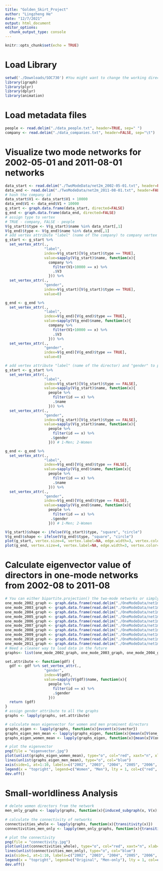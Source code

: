 ```yaml
---
title: "Golden_Skirt_Project"
author: "Lingzheng He"
date: "12/7/2021"
output: html_document
editor_options: 
  chunk_output_type: console
---
```


```r
knitr::opts_chunk$set(echo = TRUE)
```

# Load Library
```r
setwd('./Downloads/SOC730') #You might want to change the working directory
library(igraph)
library(plyr)
library(dplyr)
library(animation)
```

# Load metadata files
```r
people <- read.delim("./data_people.txt", header=TRUE, sep=" ")
company <- read.delim("./data_companies.txt", header=FALSE, sep="\t")
```

# Visualize two mode networks for 2002-05-01 and 2011-08-01 networks
```r
data_start <- read.delim("./TwoModeData/net2m_2002-05-01.txt", header=FALSE, sep=" ")
data_end <- read.delim("./TwoModeData/net2m_2011-08-01.txt", header=FALSE, sep=" ")
# hash the company id
data_start$V1 <- data_start$V1 + 10000
data_end$V1 <- data_end$V1 + 10000
g_start <- graph.data.frame(data_start, directed=FALSE)
g_end <- graph.data.frame(data_end, directed=FALSE)
# assign type to vertex
# TRUE - company, FALSE - people
V(g_start)$type <- V(g_start)$name %in% data_start[,1]
V(g_end)$type <- V(g_end)$name %in% data_end[,1]
# add vertex attribute "label" (name of the company) to company vertex
g_start <- g_start %>%
  set_vertex_attr(.,
                  "label",
                  index=V(g_start)[V(g_start)$type == TRUE],
                  value=sapply(V(g_start)$name, function(x){
                    company %>%
                      filter(V1+10000 == x) %>%
                      .$V3
                    })) %>%
  set_vertex_attr(.,
                  "gender",
                  index=V(g_start)[V(g_start)$type == TRUE],
                  value=0)

g_end <- g_end %>%
  set_vertex_attr(.,
                  "label",
                  index=V(g_end)[V(g_end)$type == TRUE],
                  value=sapply(V(g_end)$name, function(x){
                    company %>%
                      filter(V1+10000 == x) %>%
                      .$V3
                    })) %>%
  set_vertex_attr(.,
                  "gender",
                  index=V(g_end)[V(g_end)$type == TRUE],
                  value=0)

# add vertex attribute "label" (name of the director) and "gender" to people vertex
g_start <- g_start %>%
  set_vertex_attr(.,
                  "label",
                  index=V(g_start)[V(g_start)$type == FALSE],
                  value=sapply(V(g_start)$name, function(x){
                    people %>%
                      filter(id == x) %>%
                      .$name
                    })) %>%
  set_vertex_attr(.,
                  "gender",
                  index=V(g_start)[V(g_start)$type == FALSE],
                  value=sapply(V(g_start)$name, function(x){
                    people %>%
                      filter(id == x) %>%
                     .$gender
                    })) # 1-Men; 2-Women

g_end <- g_end %>%
  set_vertex_attr(.,
                  "label",
                  index=V(g_end)[V(g_end)$type == FALSE],
                  value=sapply(V(g_end)$name, function(x){
                    people %>%
                      filter(id == x) %>%
                      .$name
                    })) %>%
  set_vertex_attr(.,
                  "gender",
                  index=V(g_end)[V(g_end)$type == FALSE],
                  value=sapply(V(g_end)$name, function(x){
                    people %>%
                      filter(id == x) %>%
                     .$gender
                    })) # 1-Men; 2-Women

V(g_start)$shape <- ifelse(V(g_start)$type, "square", "circle")
V(g_end)$shape <- ifelse(V(g_end)$type, "square", "circle")
plot(g_start, vertex.size=4, vertex.label=NA, edge.width=3, vertex.color=unlist(unlist(V(g_start)$gender)), layout = layout_with_graphopt)
plot(g_end, vertex.size=4, vertex.label=NA, edge.width=3, vertex.color=unlist(unlist(V(g_end)$gender)), layout = layout_with_graphopt)
```

# Calculate eigenvector value of directors in one-mode networks from 2002-08 to 2011-08
```r
# You can either bipartite.projection() the two-mode networks or simply read the provided one-mode networks
one_mode_2002_graph <- graph.data.frame(read.delim("./OneModeData/net1m_2002-08-01.txt", header=FALSE, sep=" "), directed=FALSE)
one_mode_2003_graph <- graph.data.frame(read.delim("./OneModeData/net1m_2003-08-01.txt", header=FALSE, sep=" "), directed=FALSE)
one_mode_2004_graph <- graph.data.frame(read.delim("./OneModeData/net1m_2004-08-01.txt", header=FALSE, sep=" "), directed=FALSE)
one_mode_2005_graph <- graph.data.frame(read.delim("./OneModeData/net1m_2005-08-01.txt", header=FALSE, sep=" "), directed=FALSE)
one_mode_2006_graph <- graph.data.frame(read.delim("./OneModeData/net1m_2006-08-01.txt", header=FALSE, sep=" "), directed=FALSE)
one_mode_2007_graph <- graph.data.frame(read.delim("./OneModeData/net1m_2007-08-01.txt", header=FALSE, sep=" "), directed=FALSE)
one_mode_2008_graph <- graph.data.frame(read.delim("./OneModeData/net1m_2008-08-01.txt", header=FALSE, sep=" "), directed=FALSE)
one_mode_2009_graph <- graph.data.frame(read.delim("./OneModeData/net1m_2009-08-01.txt", header=FALSE, sep=" "), directed=FALSE)
one_mode_2010_graph <- graph.data.frame(read.delim("./OneModeData/net1m_2010-08-01.txt", header=FALSE, sep=" "), directed=FALSE)
one_mode_2011_graph <- graph.data.frame(read.delim("./OneModeData/net1m_2011-08-01.txt", header=FALSE, sep=" "), directed=FALSE)
# Need a cleaner way to load data in the future
graphs<- list(one_mode_2002_graph, one_mode_2003_graph, one_mode_2004_graph, one_mode_2005_graph, one_mode_2006_graph, one_mode_2007_graph, one_mode_2008_graph, one_mode_2009_graph, one_mode_2010_graph, one_mode_2011_graph)

set.attribute <- function(gdf) {
  gdf <- gdf %>% set_vertex_attr(.,
                  "gender",
                  index=V(gdf),
                  value=sapply(V(gdf)$name, function(x){
                    people %>%
                      filter(id == x) %>%
                      .$gender
                    }))
  return (gdf)
}
# assign gender attribute to all the graphs
graphs <- lapply(graphs, set.attribute)

# calculate mean eigenvector for women and men prominent directors
graphs_eigen <- lapply(graphs, function(x){evcent(x)$vector})
graphs_eigen_men_mean <- lapply(graphs_eigen, function(x){mean(x[V(one_mode_2011_graph)[gender==1]$name], na.rm=TRUE)})
graphs_eigen_women_mean <- lapply(graphs_eigen, function(x){mean(x[V(one_mode_2011_graph)[gender==2]$name], na.rm=TRUE)})

# plot the eigenvector
png(file = "eigenvector.jpg")
plot(unlist(graphs_eigen_women_mean), type="o", col="red", xaxt="n", xlab="Year", ylab="Mean Eigenvector Centrality", main="Mean Eigenvector for Men and Women Prominent Directors")
lines(unlist(graphs_eigen_men_mean), type="o", col="blue")
axis(side=1, at=1:10, labels=c("2002", "2003", "2004", "2005", "2006", "2007", "2008", "2009", "2010", "2011"))
legend(x = "topright", legend=c("Women", "Men"), lty = 1, col=c("red", "blue"))
dev.off()
```

# Small-worldliness Analysis
```r
# delete women directors from the network
men_only_graphs <- lapply(graphs, function(x){induced_subgraph(x, V(x)[V(x)$gender==1])})
  
# calculate the connectivity of networks
connectivities_whole <- lapply(graphs, function(x){transitivity(x)})
connectivities_men_only <- lapply(men_only_graphs, function(x){transitivity(x)})

# plot the connectivity
png(file = "connectivity.jpg")
plot(unlist(connectivities_whole), type="o", col="red", xaxt="n", xlab="Year", ylab="Connectivity", main="Connectivity for Original Network and Men-only Network")
lines(unlist(connectivities_men_only), type="o", col="blue")
axis(side=1, at=1:10, labels=c("2002", "2003", "2004", "2005", "2006", "2007", "2008", "2009", "2010", "2011"))
legend(x = "topright", legend=c("Original", "Men-only"), lty = 1, col=c("red", "blue"))
dev.off()
```
